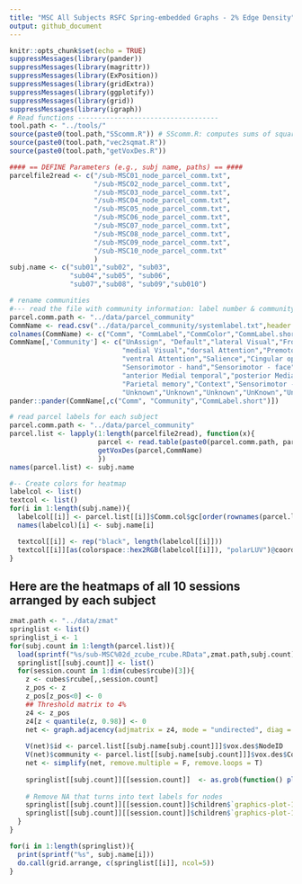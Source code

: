 ```yaml
---
title: "MSC All Subjects RSFC Spring-embedded Graphs - 2% Edge Density"
output: github_document
---
```


```r
knitr::opts_chunk$set(echo = TRUE)
suppressMessages(library(pander))
suppressMessages(library(magrittr))
suppressMessages(library(ExPosition))
suppressMessages(library(gridExtra))
suppressMessages(library(ggplotify))
suppressMessages(library(grid))
suppressMessages(library(igraph))
# Read functions -----------------------------------
tool.path <- "../tools/"
source(paste0(tool.path,"SScomm.R")) # SScomm.R: computes sums of squares of a square matrix according to a design matrix
source(paste0(tool.path,"vec2sqmat.R"))
source(paste0(tool.path,"getVoxDes.R"))

#### == DEFINE Parameters (e.g., subj name, paths) == ####
parcelfile2read <- c("/sub-MSC01_node_parcel_comm.txt",
                     "/sub-MSC02_node_parcel_comm.txt",
                     "/sub-MSC03_node_parcel_comm.txt",
                     "/sub-MSC04_node_parcel_comm.txt",
                     "/sub-MSC05_node_parcel_comm.txt",
                     "/sub-MSC06_node_parcel_comm.txt",
                     "/sub-MSC07_node_parcel_comm.txt",
                     "/sub-MSC08_node_parcel_comm.txt",
                     "/sub-MSC09_node_parcel_comm.txt",
                     "/sub-MSC10_node_parcel_comm.txt"
                     )
subj.name <- c("sub01","sub02", "sub03",
               "sub04","sub05", "sub06",
               "sub07","sub08", "sub09","sub010")

```

```r
# rename communities
#--- read the file with community information: label number & community name & color & abbreviation for community name
parcel.comm.path <- "../data/parcel_community"
CommName <- read.csv("../data/parcel_community/systemlabel.txt",header = FALSE)
colnames(CommName) <- c("Comm", "CommLabel","CommColor","CommLabel.short")
CommName[,'Community'] <- c("UnAssign", "Default","lateral Visual","Frontoparietal",
                            "medial Visual","dorsal Attention","Premotor",
                            "ventral Attention","Salience","Cingular opercular",
                            "Sensorimotor - hand","Sensorimotor - face","Auditory",
                            "anterior Medial temporal","posterior Medial temporal",
                            "Parietal memory","Context","Sensorimotor - foot", 
                            "Unknown","Unknown","Unknown","UnKnown","UnKnown")
pander::pander(CommName[,c("Comm", "Community","CommLabel.short")])

```

```r
# read parcel labels for each subject
parcel.comm.path <- "../data/parcel_community"
parcel.list <- lapply(1:length(parcelfile2read), function(x){
                      parcel <- read.table(paste0(parcel.comm.path, parcelfile2read[x]),sep = ",")
                      getVoxDes(parcel,CommName)
                      })
names(parcel.list) <- subj.name

#-- Create colors for heatmap
labelcol <- list()
textcol <- list()
for(i in 1:length(subj.name)){
  labelcol[[i]] <- parcel.list[[i]]$Comm.col$gc[order(rownames(parcel.list[[i]]$Comm.col$gc))]
  names(labelcol)[i] <- subj.name[i]

  textcol[[i]] <- rep("black", length(labelcol[[i]]))
  textcol[[i]][as(colorspace::hex2RGB(labelcol[[i]]), "polarLUV")@coords[,1] < 35] <- "white"  # Convert hex2RGB to lum
}

```

## Here are the heatmaps of all 10 sessions arranged by each subject 
```r
zmat.path <- "../data/zmat"
springlist <- list()
springlist_i <- 1
for(subj.count in 1:length(parcel.list)){
  load(sprintf("%s/sub-MSC%02d_zcube_rcube.RData",zmat.path,subj.count))
  springlist[[subj.count]] <- list()
  for(session.count in 1:dim(cubes$rcube)[3]){
    z <- cubes$rcube[,,session.count]
    z_pos <- z
    z_pos[z_pos<0] <- 0
    ## Threshold matrix to 4%
    z4 <- z_pos
    z4[z < quantile(z, 0.98)] <- 0
    net <- graph.adjacency(adjmatrix = z4, mode = "undirected", diag = F, weighted = T)
    
    V(net)$id <- parcel.list[[subj.name[subj.count]]]$vox.des$NodeID
    V(net)$community <- parcel.list[[subj.name[subj.count]]]$vox.des$Comm
    net <- simplify(net, remove.multiple = F, remove.loops = T) 
    
    springlist[[subj.count]][[session.count]]  <- as.grob(function() plot(net, layout=layout_with_fr, vertex.label=NA, vertex.size=7, vertex.color=parcel.list[[subj.name[subj.count]]]$vox.des$Comm.Col, alpha=.6))
   
    # Remove NA that turns into text labels for nodes
    springlist[[subj.count]][[session.count]]$children$`graphics-plot-1-text-1`$label <- ""
    springlist[[subj.count]][[session.count]]$children$`graphics-plot-1-text-2`$label <- ""
  }
}
```

```r
for(i in 1:length(springlist)){
  print(sprintf("%s", subj.name[i]))
  do.call(grid.arrange, c(springlist[[i]], ncol=5))
}

```

